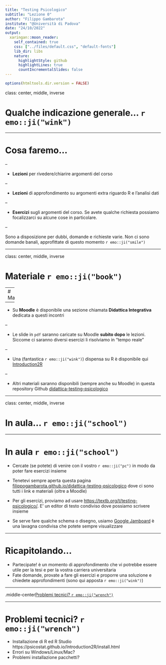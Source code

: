 ```yaml
---
title: "Testing Psicologico"
subtitle: "Lezione 0"
author: "Filippo Gambarota"
institute: "@Università di Padova"
date: "24/10/2022"
output:
  xaringan::moon_reader:
    self_contained: true
    css: ["../files/default.css", "default-fonts"]
    lib_dir: libs
    nature:
      highlightStyle: github
      highlightLines: true
      countIncrementalSlides: false
---
```


```r
options(htmltools.dir.version = FALSE)
```

class: center, middle, inverse

# Qualche indicazione generale... `r emo::ji("wink")`

---

# Cosa faremo...

--

- **Lezioni** per rivedere/chiarire argomenti del corso

--

- **Lezioni** di approfondimento su argomenti extra riguardo R e l'analisi dati

--

- **Esercizi** sugli argomenti del corso. Se avete qualche richiesta possiamo focalizzarci su alcune cose in particolare.

--

Sono a disposizione per dubbi, domande e richieste varie. Non ci sono domande banali, approfittate di questo momento `r emo::ji("smile")`

---

class: center, middle, inverse

# Materiale `r emo::ji("book")`

---
# Materiale

--

- Su **Moodle** è disponibile una sezione chiamata **Didattica Integrativa** dedicata a questi incontri

--

- Le slide in `pdf` saranno caricate su Moodle **subito dopo** le lezioni. Siccome ci saranno diversi esercizi li risolviamo in "tempo reale"

--

- Una (fantastica `r emo::ji("wink")`) dispensa su R è disponibile qui [Introduction2R](https://psicostat.github.io/Introduction2R/)

--

- Altri materiali saranno disponibili (sempre anche su Moodle) in questa repository Github [didattica-testing-psicologico](https://github.com/filippogambarota/didattica-testing-psicologico)

---

class: center, middle, inverse

# In aula... `r emo::ji("school")`

---

# In aula `r emo::ji("school")`

- Cercate (se potete) di venire con il vostro `r emo::ji("pc")` in modo da poter fare esercizi insieme

- Tenetevi sempre aperta questa pagina [filippogambarota.github.io/didattica-testing-psicologico](https://filippogambarota.github.io/didattica-testing-psicologico) dove ci sono tutti i link e materiali (oltre a Moodle)

- Per gli esercizi, proviamo ad usare [https://textb.org/t/testing-psicologico/](https://textb.org/t/testing-psicologico/). E' un editor di testo condiviso dove possiamo scrivere insieme

- Se serve fare qualche schema o disegno, usiamo [Google Jamboard](https://jamboard.google.com/d/1poqrWpqQALHRby0xCtaDIzRsnuKksbYwC1XQ2vVnMRU/viewer) è una lavagna condivisa che potete sempre visualizzare

---

# Ricapitolando...

- Partecipate! è un momento di approfondimento che vi potrebbe essere utile per la tesi e per la vostra carriera universitaria
- Fate domande, provate a fare gli esercizi e proporre una soluzione e chiedete approfondimenti (sono qui apposta `r emo::ji("wink")`)

---

.middle-center[Problemi tecnici? `r emo::ji("wrench")`]

---
# Problemi tecnici? `r emo::ji("wrench")`

- Installazione di R ed R Studio https://psicostat.github.io/Introduction2R/install.html
- Errori su Windows/Linux/Mac?
- Problemi installazione pacchetti?